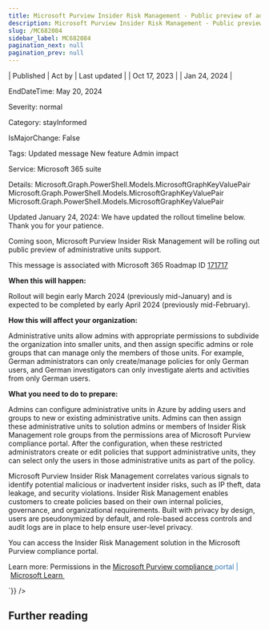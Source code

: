 ```yaml
---
title: Microsoft Purview Insider Risk Management - Public preview of administrative units support
description: Microsoft Purview Insider Risk Management - Public preview of administrative units support
slug: /MC682084
sidebar_label: MC682084
pagination_next: null
pagination_prev: null
---
```



| Published | Act by | Last updated |
| Oct 17, 2023 |  | Jan 24, 2024 |

EndDateTime: May 20, 2024

Severity: normal

Category: stayInformed

IsMajorChange: False

Tags: Updated message New feature Admin impact

Service: Microsoft 365 suite

Details: Microsoft.Graph.PowerShell.Models.MicrosoftGraphKeyValuePair Microsoft.Graph.PowerShell.Models.MicrosoftGraphKeyValuePair Microsoft.Graph.PowerShell.Models.MicrosoftGraphKeyValuePair

<div dangerouslySetInnerHTML={{__html:`
<p style="">Updated January 24, 2024: We have updated the rollout timeline below. Thank you for your patience.</p><p style="">Coming soon, Microsoft Purview Insider Risk Management will be rolling out public preview of administrative units&nbsp;support.</p>
<p>This message is associated with Microsoft 365 Roadmap ID <a href="https://www.microsoft.com/microsoft-365/roadmap?filters=&amp;searchterms=171717" target="_blank">171717</a></p>
<p><b>When this will happen:</b></p>

<p>Rollout will begin early March 2024 (previously mid-January) and is expected to be completed by early April 2024 (previously mid-February).&nbsp;</p>

<p><b>How this will affect your organization:</b></p>

<p>Administrative units allow admins with appropriate permissions to subdivide the organization into smaller units, and then assign specific admins or role groups that can manage only the members of those units. For example, German administrators can only create/manage policies for only German users, and German investigators can only investigate alerts and activities from only German users.</p>
<p><b>What you need to do to prepare:</b></p>
<p>Admins can configure administrative units in Azure by adding users and groups to new or existing administrative units. Admins can then assign these administrative units to solution admins or members of Insider Risk Management role groups from the permissions area of Microsoft Purview compliance portal. After the configuration, when these restricted administrators create or edit policies that support administrative units, they can select only the users in those administrative units as part of the policy.</p><p>Microsoft Purview Insider Risk Management correlates various signals to identify potential malicious or inadvertent insider risks, such as IP theft, data leakage, and security violations. Insider Risk Management enables customers to create policies based on their own internal policies, governance, and organizational requirements. Built with privacy by design, users are pseudonymized by default, and role-based access controls and audit logs are in place to help ensure user-level privacy.</p><p>You can access the Insider Risk Management solution in the Microsoft Purview compliance portal.</p><p> 
</p><p>Learn more: Permissions in the <a href="https://learn.microsoft.com/microsoft-365/compliance/insider-risk-management-activities?view=o365-worldwide" target="_blank">Microsoft Purview compliance&nbsp;</a><font color="#337ab7">portal |</font>&nbsp;<a href="https://learn.microsoft.com/purview/microsoft-365-compliance-center-permissions#administrative-units-support-in-microsoft-purview" target="_blank">Microsoft Learn&nbsp;</a></p>
`}} />

## Further reading
